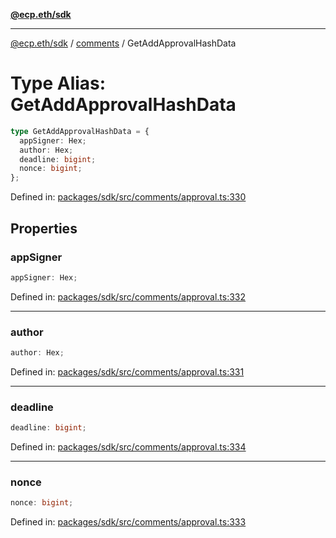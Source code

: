 [**@ecp.eth/sdk**](../../index.mdx)

***

[@ecp.eth/sdk](/sdk-reference/index.mdx) / [comments](/sdk-reference/comments/index.mdx) / GetAddApprovalHashData

# Type Alias: GetAddApprovalHashData

```ts
type GetAddApprovalHashData = {
  appSigner: Hex;
  author: Hex;
  deadline: bigint;
  nonce: bigint;
};
```

Defined in: [packages/sdk/src/comments/approval.ts:330](https://github.com/ecp-eth/comments-monorepo/blob/main/packages/sdk/src/comments/approval.ts#L330)

## Properties

### appSigner

```ts
appSigner: Hex;
```

Defined in: [packages/sdk/src/comments/approval.ts:332](https://github.com/ecp-eth/comments-monorepo/blob/main/packages/sdk/src/comments/approval.ts#L332)

***

### author

```ts
author: Hex;
```

Defined in: [packages/sdk/src/comments/approval.ts:331](https://github.com/ecp-eth/comments-monorepo/blob/main/packages/sdk/src/comments/approval.ts#L331)

***

### deadline

```ts
deadline: bigint;
```

Defined in: [packages/sdk/src/comments/approval.ts:334](https://github.com/ecp-eth/comments-monorepo/blob/main/packages/sdk/src/comments/approval.ts#L334)

***

### nonce

```ts
nonce: bigint;
```

Defined in: [packages/sdk/src/comments/approval.ts:333](https://github.com/ecp-eth/comments-monorepo/blob/main/packages/sdk/src/comments/approval.ts#L333)
